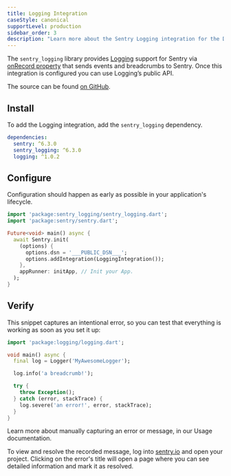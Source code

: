 ```yaml
---
title: Logging Integration
caseStyle: canonical
supportLevel: production
sidebar_order: 3
description: "Learn more about the Sentry Logging integration for the Dart SDK."
---
```


The `sentry_logging` library provides [Logging](https://pub.dev/packages/logging) support for Sentry via [onRecord property](https://pub.dev/documentation/logging/latest/logging/Logger/onRecord.html) that sends events and breadcrumbs to Sentry. Once this integration is configured you can use Logging’s public API.

The source can be found [on GitHub](https://github.com/getsentry/sentry-dart/tree/main/logging/).

## Install

To add the Logging integration, add the `sentry_logging` dependency.

```yml {filename:pubspec.yaml}
dependencies:
  sentry: ^6.3.0
  sentry_logging: ^6.3.0
  logging: ^1.0.2
```

## Configure

Configuration should happen as early as possible in your application's lifecycle.

```dart
import 'package:sentry_logging/sentry_logging.dart';
import 'package:sentry/sentry.dart';

Future<void> main() async {
  await Sentry.init(
    (options) {
      options.dsn = '___PUBLIC_DSN___';
      options.addIntegration(LoggingIntegration());
    },
    appRunner: initApp, // Init your App.
  );
}
```

## Verify

This snippet captures an intentional error, so you can test that everything is working as soon as you set it up:

```dart
import 'package:logging/logging.dart';

void main() async {
  final log = Logger('MyAwesomeLogger');

  log.info('a breadcrumb!');

  try {
    throw Exception();
  } catch (error, stackTrace) {
    log.severe('an error!', error, stackTrace);
  }
}
```

<Note>

Learn more about manually capturing an error or message, in our <PlatformLink to="/usage/">Usage documentation</PlatformLink>.

</Note>

To view and resolve the recorded message, log into [sentry.io](https://sentry.io) and open your project. Clicking on the error's title will open a page where you can see detailed information and mark it as resolved.
